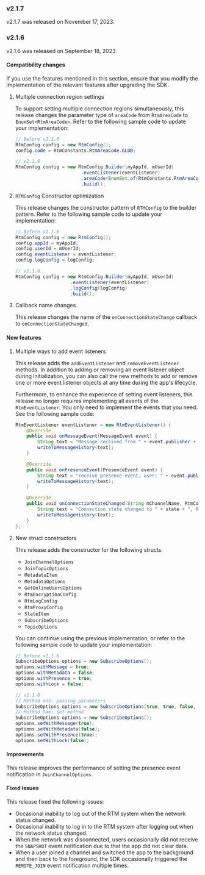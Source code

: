 
<PlatformWrapper platform='android'>

### v2.1.7

v2.1.7 was released on November 17, 2023.

### v2.1.6

v2.1.6 was released on September 18, 2023.

#### Compatibility changes

If you use the features mentioned in this section, ensure that you modify the implementation of the relevant features after upgrading the SDK.

1. Multiple connection region settings

    To support setting multiple connection regions simultaneously, this release changes the parameter type of `areaCode` from `RtmAreaCode` to `EnumSet<RtmAreaCode>`. Refer to the following sample code to update your implementation:

    ```java
    // Before v2.1.6
    RtmConfig config = new RtmConfig();
    config.code = RtmConstants.RtmAreaCode.GLOB;
    ```

    ```java
    // v2.1.6
    RtmConfig config = new RtmConfig.Builder(myAppId, mUserId)
                            .eventListener(eventListener)
                            .areaCode(EnumSet.of(RtmConstants.RtmAreaCode.AS, RtmConstants.RtmAreaCode.CN))
                            .build();
    ```

1. `RTMConfig` Constructor optimization

    This release changes the constructor pattern of `RTMConfig` to the builder pattern. Refer to the following sample code to update your implementation:

    ```java
    // Before v2.1.6
    RtmConfig config = new RtmConfig();
    config.appId = myAppId;
    config.userId = mUserId;
    config.eventListener = eventListener;
    config.logConfig = logConfig;
    ```

    ```java
    // v2.1.6
    RtmConfig config = new RtmConfig.Builder(myAppId, mUserId)
                        .eventListener(eventListener)
                        .logConfig(logConfig)
                        .build();
    ```

1. Callback name changes

    This release changes the name of the `onConnectionStateChange` callback to `onConnectionStateChanged`.

#### New features

1. Multiple ways to add event listeners

    This release adds the `addEventListener` and `removeEventListener` methods. In addition to adding or removing an event listener object during initialization, you can also call the new methods to add or remove one or more event listener objects at any time during the app's lifecycle.

    Furthermore, to enhance the experience of setting event listeners, this release no longer requires implementing all events of the `RtmEventListener`. You only need to implement the events that you need. See the following sample code:

    ```java
    RtmEventListener eventListener = new RtmEventListener() {
        @Override
        public void onMessageEvent(MessageEvent event) {
            String text = "Message received from " + event.publisher + " Message: " + event.message.getData() + "\n";
            writeToMessageHistory(text);
        }

        @Override
        public void onPresenceEvent(PresenceEvent event) {
            String text = "receive presence event, user: " + event.publisher + " event: " + event.type + "\n";
            writeToMessageHistory(text);
        }

        @Override
        public void onConnectionStateChanged(String mChannelName, RtmConstants.RtmConnectionState state, RtmConstants.RtmConnectionChangeReason reason) {
            String text = "Connection state changed to " + state + ", Reason: " + reason + "\n";
            writeToMessageHistory(text);
        }
    };
    ```

1. New struct constructors

    This release adds the constructor for the following structs:

    - `JoinChannelOptions`
    - `JoinTopicOptions`
    - `MetadataItem`
    - `MetadataOptions`
    - `GetOnlineUsersOptions`
    - `RtmEncryptionConfig`
    - `RtmLogConfig`
    - `RtmProxyConfig`
    - `StateItem`
    - `SubscribeOptions`
    - `TopicOptions`

    You can continue using the previous implementation, or refer to the following sample code to update your implementation:

    ```java
    // Before v2.1.6
    SubscribeOptions options = new SubscribeOptions();
    options.withMessage = true;
    options.withMetadata = false;
    options.withPresence = true;
    options.withLock = false;
    ```
    ```java
    // v2.1.6
    // Method one: passing parameters
    SubscribeOptions options = new SubscribeOptions(true, true, false, false);
    // Method two: set method
    SubscribeOptions options = new SubscribeOptions();
    options.setWithMessage(true);
    options.setWithMetadata(false);
    options.setWithPresence(true);
    options.setWithLock(false);
    ```

#### Improvements

This release improves the performance of setting the presence event notification in `JoinChannelOptions`.

#### Fixed issues

This release fixed the following issues:

- Occasional inability to log out of the RTM system when the network status changed.
- Occasional inability to log in to the RTM system after logging out when the network status changed.
- When the network was disconnected, users occasionally did not receive the `SNAPSHOT` event notification due to that the app did not clear data.
- When a user joined a channel and switched the app to the background and then back to the foreground, the SDK occasionally triggered the `REMOTE_JOIN` event notification multiple times.

</PlatformWrapper>